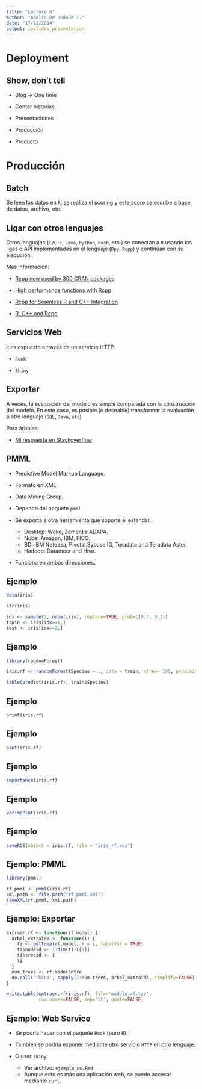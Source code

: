```yaml
---
title: "Lecture 6"
author: "Adolfo De Unánue T."
date: "17/12/2014"
output: ioslides_presentation
---
```


# Deployment

## Show, don't tell

- Blog -> One time

- Contar historias

- Presentaciones

- Producción

- Producto

# Producción

## Batch

Se leen los datos en `R`, se realiza el <span class="yellow">scoring</span> y este <span class="yellow">score</span> se escribe a base de datos, archivo, etc.

## Ligar con otros lenguajes

Otros lenguajes (`C/C++`, `Java`, `Python`, `bash`, etc.) se conectan a `R` usando las ligas o API implementadas en el lenguaje (`Rpy`, `Rcpp`) y continuan con su ejecución.

Mas información:

- [Rcpp now used by 300 CRAN packages](http://dirk.eddelbuettel.com/blog/2014/11/25/#rcpp_300_packages)

- [High performance functions with Rcpp](http://adv-r.had.co.nz/Rcpp.html)

- [Rcpp for Seamless R and C++ Integration](http://www.rcpp.org/)

- [R, C++ and Rcpp](http://dirk.eddelbuettel.com/papers/useR2014_keynote.pdf)

## Servicios Web

`R` es expuesto a través de un servicio HTTP

- `Rook`

- `Shiny`

## Exportar

A veces, la evaluación del modelo es simple comparada con la construcción del modelo. En este caso, es posible (o deseable) transformar la evaluación a otro lenguaje (`SQL`, `Java`, `etc`)

Para árboles:

- [Mi respuesta en Stackoverflow](http://stackoverflow.com/questions/11831794/testing-rules-generated-by-rpart-package)

## PMML

- Predictive Model Markup Language.

- Formato en XML.

- Data Mining Group.

- Depende del paquete `pmml`

- Se exporta a otra herramienta que soporte el estandar.
    - Desktop: Weka, Zementis ADAPA.
    - Nube: Amazon, IBM, FICO.
    - BD: IBM Netezza, Pivotal,Sybase IQ, Teradata and Teradata Aster.
    - Hadoop: Datameer and Hive.

- Funciona en ambas direcciones.

## Ejemplo{.smaller}

```r
data(iris)

str(iris)

idx <- sample(2, nrow(iris), replace=TRUE, prob=c(0.7, 0.3))
train <- iris[idx==1,]
test <- iris[idx==2,]
```

## Ejemplo{.smaller}

```r
library(randomForest)

iris.rf <- randomForest(Species ~ ., data = train, ntree= 100, proximity=TRUE)

table(predict(iris.rf), train$Species)
```

## Ejemplo{.smaller}

```r
print(iris.rf)
```

## Ejemplo{.smaller}

```r
plot(iris.rf)
```


## Ejemplo{.smaller}

```r
importance(iris.rf)
```


## Ejemplo{.smaller}

```r
varImpPlot(iris.rf)
```

## Ejemplo

```r
saveRDS(object = iris.rf, file = "iris_rf.rds")
```

## Ejemplo: PMML{.smaller}

```r
library(pmml)

rf.pmml <- pmml(iris.rf)
xml.path <- file.path("rf-pmml.xml")
saveXML(rf.pmml, xml.path)
```

## Ejemplo: Exportar{.smaller}

```r
extraer.rf <- function(rf.model) {
  arbol_extraido <- function(i) {
    ti <- getTree(rf.model, k = i, labelVar = TRUE)
    ti$nodeid <- 1:dim(ti)[[1]]
    ti$treeid <- i
    ti
  }
  num.trees <- rf.model$ntre
  do.call('rbind', sapply(1:num.trees, arbol_extraido, simplify=FALSE))
}

write.table(extraer.rf(iris.rf), file='modelo_rf.tsv',
            row.names=FALSE, sep='\t', quote=FALSE)
```

## Ejemplo: Web Service

- Se podría hacer con el paquete `Rook` (puro `R`).

- También se podría exponer mediante otro servicio `HTTP` en otro lenguaje.

- O usar `shiny`:
    - Ver archivo: `ejemplo_ws.Rmd`
    - Aunque esto es más una aplicación web, se puede accesar mediante `curl`.
